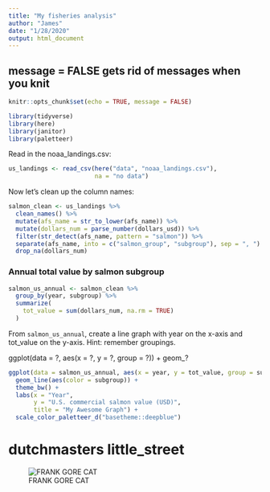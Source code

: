 ```yaml
---
title: "My fisheries analysis"
author: "James"
date: "1/28/2020"
output: html_document
---
```


## message = FALSE gets rid of messages when you knit

```r
knitr::opts_chunk$set(echo = TRUE, message = FALSE)  

library(tidyverse)
library(here)
library(janitor)
library(paletteer)
```

Read in the noaa_landings.csv:

```r
us_landings <- read_csv(here("data", "noaa_landings.csv"),
                        na = "no data")
```

Now let's clean up the column names: 

```r
salmon_clean <- us_landings %>% 
  clean_names() %>% 
  mutate(afs_name = str_to_lower(afs_name)) %>% 
  mutate(dollars_num = parse_number(dollars_usd)) %>% 
  filter(str_detect(afs_name, pattern = "salmon")) %>% 
  separate(afs_name, into = c("salmon_group", "subgroup"), sep = ", ") %>%
  drop_na(dollars_num)

```

### Annual total value by salmon subgroup

```r
salmon_us_annual <- salmon_clean %>% 
  group_by(year, subgroup) %>% 
  summarize(
    tot_value = sum(dollars_num, na.rm = TRUE)
  )
```

From `salmon_us_annual`, create a line graph with year on the x-axis and tot_value on the y-axis. Hint: remember groupings. 

ggplot(data = ?, aes(x = ?, y = ?, group = ?)) + geom_?

```r
ggplot(data = salmon_us_annual, aes(x = year, y = tot_value, group = subgroup )) + 
  geom_line(aes(color = subgroup)) +
  theme_bw() +
  labs(x = "Year", 
       y = "U.S. commercial salmon value (USD)", 
       title = "My Awesome Graph") +
  scale_color_paletteer_d("basetheme::deepblue")
```

# dutchmasters	little_street


![FRANK GORE CAT](https://octodex.github.com/images/goretocat.png)


